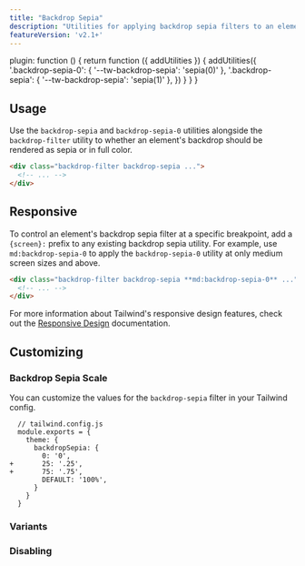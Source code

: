 ```yaml
---
title: "Backdrop Sepia"
description: "Utilities for applying backdrop sepia filters to an element."
featureVersion: 'v2.1+'
---
```



  plugin: function () {
    return function ({ addUtilities }) {
      addUtilities({
        '.backdrop-sepia-0': { '--tw-backdrop-sepia': 'sepia(0)' },
        '.backdrop-sepia': { '--tw-backdrop-sepia': 'sepia(1)' },
      })
    }
  }
}

## Usage

Use the `backdrop-sepia` and `backdrop-sepia-0` utilities alongside the `backdrop-filter` utility to whether an element's backdrop should be rendered as sepia or in full color.

```html
<div class="backdrop-filter backdrop-sepia ...">
  <!-- ... -->
</div>
```

## Responsive

To control an element's backdrop sepia filter at a specific breakpoint, add a `{screen}:` prefix to any existing backdrop sepia utility. For example, use `md:backdrop-sepia-0` to apply the `backdrop-sepia-0` utility at only medium screen sizes and above.

```html
<div class="backdrop-filter backdrop-sepia **md:backdrop-sepia-0** ...">
  <!-- ... -->
</div>
```

For more information about Tailwind's responsive design features, check out the [Responsive Design](/docs/responsive-design) documentation.

## Customizing

### Backdrop Sepia Scale

You can customize the values for the `backdrop-sepia` filter in your Tailwind config.

```diff-js
  // tailwind.config.js
  module.exports = {
    theme: {
      backdropSepia: {
        0: '0',
+       25: '.25',
+       75: '.75',
        DEFAULT: '100%',
      }
    }
  }
```

### Variants

<Variants plugin="backdropSepia" name="backdrop sepia" />

### Disabling

<Disabling plugin="backdropSepia" name="backdrop sepia" />
